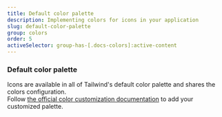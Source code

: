 ```yaml
---
title: Default color palette
description: Implementing colors for icons in your application
slug: default-color-palette
group: colors
order: 5
activeSelector: group-has-[.docs-colors]:active-content
---
```


### Default color palette

Icons are available in all of Tailwind's default color palette and shares the colors configuration.  
Follow [the official color customization documentation](https://tailwindcss.com/docs/customizing-colors)
to add your customized palette.
